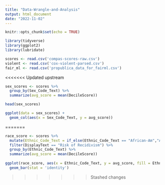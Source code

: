 ```yaml
---
title: "Data-Wrangle-and-Analysis"
output: html_document
date: "2022-11-02"
---
```


```r
knitr::opts_chunk$set(echo = TRUE)
```

```r
library(tidyverse)
library(ggplot2)
library(lubridate)
```

```r
scores <- read.csv('compas-scores-raw.csv')
violent <- read.csv('cox-violent-parsed.csv')
fair_ml <- read.csv('propublica_data_for_fairml.csv')
```

<<<<<<< Updated upstream
```r
sex_scores <- scores %>% 
  group_by(Sex_Code_Text) %>% 
  summarize(avg_score = mean(DecileScore))

head(sex_scores)

ggplot(data = sex_scores) +
  geom_col(aes(x = Sex_Code_Text, y = avg_score))
```
=======
```r
race_score <- scores %>%
  mutate(Ethnic_Code_Text = if_else(Ethnic_Code_Text == "African-Am","African-American", Ethnic_Code_Text)) %>%
  filter(DisplayText == "Risk of Recidivism") %>%
  group_by(Ethnic_Code_Text) %>%
  summarize(avg_score = mean(DecileScore))
  
ggplot(race_score, aes(x = Ethnic_Code_Text, y = avg_score, fill = Ethnic_Code_Text)) +
  geom_bar(stat = 'identity')
```
>>>>>>> Stashed changes

